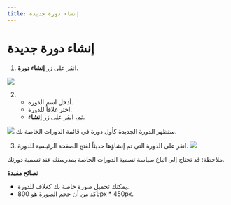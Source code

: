 --- 
title: إنشاء دورة جديدة
--- 


# إنشاء دورة جديدة

1. انقر على زر **إنشاء دورة**.

![](/ar/img/ulearning/admin/Create_course.png)

2. - أدخل اسم الدورة.
   - اختر غلافاً للدورة.
   - ثم، انقر على زر **إنشاء**.
   
![](/ar/img/ulearning/admin/Create_course_2.png)
ستظهر الدورة الجديدة كأول دورة في قائمة الدورات الخاصة بك.

3. انقر على الدورة التي تم إنشاؤها حديثاً لفتح الصفحة الرئيسية للدورة.
![](/ar/img/ulearning/admin/Create_course_3.png)

<Callout type="info" emoji="💡">
  ملاحظة: قد تحتاج إلى اتباع سياسة تسمية الدورات الخاصة بمدرستك عند تسمية دورتك.
</Callout>


**نصائح مفيدة**
- يمكنك تحميل صورة خاصة بك كغلاف للدورة.
- تأكد من أن حجم الصورة هو 800px * 450px.
